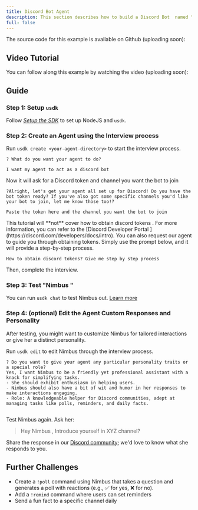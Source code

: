```yaml
---
title: Discord Bot Agent
description: This section describes how to build a Discord Bot  named "Nimbus" with the help of Upstreet Agent and Discord tokens
full: false
---
```


The source code for this example is available on Github (uploading soon):

## Video Tutorial

You can follow along this example by watching the video (uploading soon):

## Guide

### Step 1: Setup `usdk`

Follow _[Setup the SDK](/install)_ to set up NodeJS and `usdk`.

### Step 2: Create an Agent using the Interview process

Run `usdk create <your-agent-directory>` to start the interview process.

```
? What do you want your agent to do?

I want my agent to act as a discord bot
```

Now it will ask for a Discord token and channel you want the bot to join

```
?Alright, let's get your agent all set up for Discord! Do you have the bot token ready? If you've also got some specific channels you'd like your bot to join, let me know those too!?

Paste the token here and the channel you want the bot to join

```

<Callout>
This tutorial will **not** cover how to obtain discord tokens . For more information, you can refer to the [Discord Developer Portal ](https://discord.com/developers/docs/intro).
You can also request our agent to guide you through obtaining tokens. Simply use the prompt below, and it will provide a step-by-step process.

</Callout>

```
How to obtain discord tokens? Give me step by step process
```

Then, complete the interview.

### Step 3: Test "Nimbus "

You can run `usdk chat` to test Nimbus out. [Learn more](/test-your-agent)

### Step 4: (optional) Edit the Agent Custom Responses and Personality

After testing, you might want to customize Nimbus for tailored interactions or give her a distinct personality.

Run `usdk edit` to edit Nimbus through the interview process.

```
? Do you want to give your agent any particular personality traits or a special role?
Yes, I want Nimbus to be a friendly yet professional assistant with a knack for simplifying tasks.
- She should exhibit enthusiasm in helping users.
- Nimbus should also have a bit of wit and humor in her responses to make interactions engaging.
- Role: A knowledgeable helper for Discord communities, adept at managing tasks like polls, reminders, and daily facts.


```

Test Nimbus again. Ask her:

> Hey Nimbus , Introduce yourself in XYZ channel?

Share the response in our [Discord community](https://upstreet.ai/usdk-discord); we'd love to know what she responds to you.

## Further Challenges

- Create a `!poll` command using Nimbus that takes a question and generates a poll with reactions (e.g., ✅ for yes, ❌ for no).
- Add a `!remind` command where users can set reminders
- Send a fun fact to a specific channel daily
